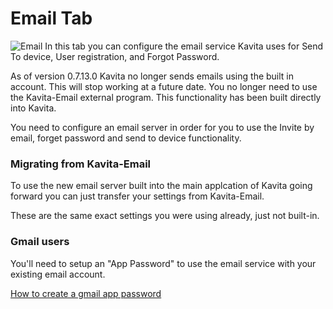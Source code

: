 
# Email Tab 
![Email](../../../public/guides/admin-settings/admin-settings-email.png "Email page in Admin Settings")
In this tab you can configure the email service Kavita uses for Send To device, User registration, and Forgot Password. 

<Callout type="warning" emoji="⚠">
  As of version 0.7.13.0 Kavita no longer sends emails using the built in account. This will stop working at a future date.
</Callout>

<Callout type="info" emoji="ℹ">
  You no longer need to use the Kavita-Email external program. This functionality has been built directly into Kavita.
</Callout>

You need to configure an email server in order for you to use the Invite by email, forget password and send to device functionality.

### Migrating from Kavita-Email
To use the new email server built into the main applcation of Kavita going forward you can just transfer your settings from Kavita-Email.

These are the same exact settings you were using already, just not built-in. 

### Gmail users
You'll need to setup an "App Password" to use the email service with your existing email account. 

[How to create a gmail app password](https://support.google.com/accounts/answer/185833?hl=en)
